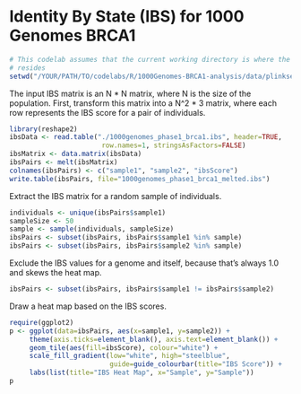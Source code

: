 # Identity By State (IBS) for 1000 Genomes BRCA1

```r
# This codelab assumes that the current working directory is where the Rmd file
# resides
setwd("/YOUR/PATH/TO/codelabs/R/1000Genomes-BRCA1-analysis/data/plinkseqIBS/brca1")
```

The input IBS matrix is an N * N matrix, where N is the size of the
population. First, transform this matrix into a N^2 * 3 matrix, where
each row represents the IBS score for a pair of individuals.

```r
library(reshape2)
ibsData <- read.table("./1000genomes_phase1_brca1.ibs", header=TRUE,
                       row.names=1, stringsAsFactors=FALSE)
ibsMatrix <- data.matrix(ibsData)
ibsPairs <- melt(ibsMatrix)
colnames(ibsPairs) <- c("sample1", "sample2", "ibsScore")
write.table(ibsPairs, file="1000genomes_phase1_brca1_melted.ibs")
```

Extract the IBS matrix for a random sample of individuals.

```r
individuals <- unique(ibsPairs$sample1)
sampleSize <- 50
sample <- sample(individuals, sampleSize)
ibsPairs <- subset(ibsPairs, ibsPairs$sample1 %in% sample)
ibsPairs <- subset(ibsPairs, ibsPairs$sample2 %in% sample)
```

Exclude the IBS values for a genome and itself, because that's always 1.0 and
skews the heat map.

```r
ibsPairs <- subset(ibsPairs, ibsPairs$sample1 != ibsPairs$sample2)
```
Draw a heat map based on the IBS scores.

```r
require(ggplot2)
p <- ggplot(data=ibsPairs, aes(x=sample1, y=sample2)) +
     theme(axis.ticks=element_blank(), axis.text=element_blank()) +
     geom_tile(aes(fill=ibsScore), colour="white") +
     scale_fill_gradient(low="white", high="steelblue",
                         guide=guide_colourbar(title="IBS Score")) +
     labs(list(title="IBS Heat Map", x="Sample", y="Sample"))
p
```

